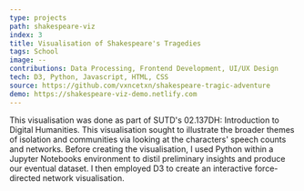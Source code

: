 ```yaml
---
type: projects
path: shakespeare-viz
index: 3
title: Visualisation of Shakespeare's Tragedies
tags: School
image: --
contributions: Data Processing, Frontend Development, UI/UX Design
tech: D3, Python, Javascript, HTML, CSS
source: https://github.com/vxncetxn/shakespeare-tragic-adventure
demo: https://shakespeare-viz-demo.netlify.com
---
```


This visualisation was done as part of SUTD's 02.137DH: Introduction to Digital
Humanities. This visualisation <Highlight>sought to illustrate the broader themes of
isolation and communities</Highlight> via looking at the characters' speech counts and networks.
Before creating the visualisation, I used Python within a Jupyter Notebooks
environment to <Highlight>distil preliminary insights and produce our eventual dataset</Highlight>.
I then employed D3 to create an <Highlight>interactive force-directed network visualisation</Highlight>.
